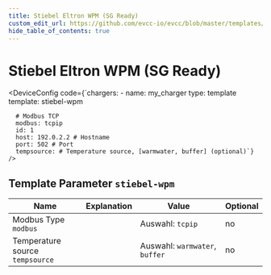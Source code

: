 ```yaml
---
title: Stiebel Eltron WPM (SG Ready)
custom_edit_url: https://github.com/evcc-io/evcc/blob/master/templates/definition/charger/stiebel-wpm.yaml
hide_table_of_contents: true
---
```



# Stiebel Eltron WPM (SG Ready)

<div className="device-detail-container">
  <div className="device-detail-content">
    <DeviceFeatures features="" />

<DeviceConfig code={`chargers:
    - name: my_charger
      type: template
      template: stiebel-wpm
      
      # Modbus TCP
      modbus: tcpip
      id: 1
      host: 192.0.2.2 # Hostname
      port: 502 # Port
      tempsource: # Temperature source, [warmwater, buffer] (optional)`}  />
  </div>
  <div className="device-detail-icon">
    <evcc-icon
      type="charger"
      name="stiebel-eltron-wpm-sg-ready"
      size="400px"
      alt="Stiebel Eltron WPM (SG Ready)"
      className="device-detail-icon-img"
    ></evcc-icon>
  </div>
</div>

## Template Parameter `stiebel-wpm`

| Name | Explanation | Value | Optional |
|-----------|-------------|-------|----------|
| Modbus Type<br/>`modbus` |  | Auswahl: `tcpip` | no |
| Temperature source<br/>`tempsource` |  | Auswahl: `warmwater`, `buffer` | no |

